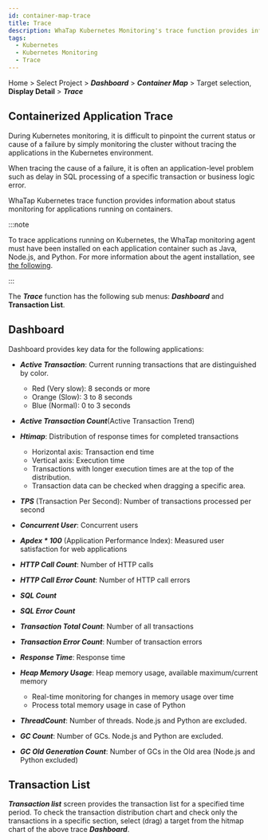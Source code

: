 ```yaml
---
id: container-map-trace
title: Trace
description: WhaTap Kubernetes Monitoring's trace function provides information about status monitoring for applications running on containers.
tags:
  - Kubernetes
  - Kubernetes Monitoring
  - Trace
---
```


Home > Select Project > **_Dashboard_** > **_Container Map_** > Target selection, **Display Detail** > **_Trace_**

## Containerized Application Trace

During Kubernetes monitoring, it is difficult to pinpoint the current status or cause of a failure by simply monitoring the cluster without tracing the applications in the Kubernetes environment.

When tracing the cause of a failure, it is often an application-level problem such as delay in SQL processing of a specific transaction or business logic error.

WhaTap Kubernetes trace function provides information about status monitoring for applications running on containers.

:::note

To trace applications running on Kubernetes, the WhaTap monitoring agent must have been installed on each application container such as Java, Node.js, and Python. For more information about the agent installation, see [the following](install-application-agent).

:::

<ImgLang img='whatap_kubernetes_container_map_trace_example.png' desc='Trace' />

The **_Trace_** function has the following sub menus: **_Dashboard_** and **Transaction List**.

## Dashboard

Dashboard provides key data for the following applications:

- **_Active Transaction_**: Current running transactions that are distinguished by color.

  - <span class='vslow'>Red</span> (<span class='vslow'>Very slow</span>): 8 seconds or more
  - <span class='slow'> Orange</span> (<span class='slow'>Slow</span>): 3 to 8 seconds
  - <span class='normal'>Blue</span> (<span class='normal'>Normal</span>): 0 to 3 seconds

- **_Active Transaction Count_**(Active Transaction Trend)

- **_Htimap_**: Distribution of response times for completed transactions

  - Horizontal axis: Transaction end time
  - Vertical axis: Execution time
  - Transactions with longer execution times are at the top of the distribution.
  - Transaction data can be checked when dragging a specific area.

- **_TPS_** (Transaction Per Second): Number of transactions processed per second

- **_Concurrent User_**: Concurrent users

- **_Apdex \* 100_** (Application Performance Index): Measured user satisfaction for web applications

- **_HTTP Call Count_**: Number of HTTP calls

- **_HTTP Call Error Count_**: Number of HTTP call errors

- **_SQL Count_**

- **_SQL Error Count_**

- **_Transaction Total Count_**: Number of all transactions

- **_Transaction Error Count_**: Number of transaction errors

- **_Response Time_**: Response time

- **_Heap Memory Usage_**: Heap memory usage, available maximum/current memory

  - Real-time monitoring for changes in memory usage over time
  - Process total memory usage in case of Python

- **_ThreadCount_**: Number of threads. Node.js and Python are excluded.

- **_GC Count_**: Number of GCs. Node.js and Python are excluded.

- **_GC Old Generation Count_**: Number of GCs in the Old area (Node.js and Python excluded)

## Transaction List

**_Transaction list_** screen provides the transaction list for a specified time period. To check the transaction distribution chart and check only the transactions in a specific section, select (drag) a target from the hitmap chart of the above trace **_Dashboard_**.

<ImgLang img='k8s-tx-list.png' desc='Transaction List' />
